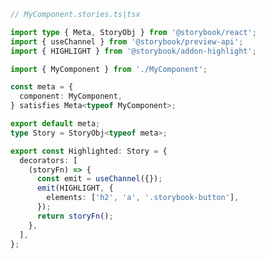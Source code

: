 ```ts
// MyComponent.stories.ts|tsx

import type { Meta, StoryObj } from '@storybook/react';
import { useChannel } from '@storybook/preview-api';
import { HIGHLIGHT } from '@storybook/addon-highlight';

import { MyComponent } from './MyComponent';

const meta = {
  component: MyComponent,
} satisfies Meta<typeof MyComponent>;

export default meta;
type Story = StoryObj<typeof meta>;

export const Highlighted: Story = {
  decorators: [
    (storyFn) => {
      const emit = useChannel({});
      emit(HIGHLIGHT, {
        elements: ['h2', 'a', '.storybook-button'],
      });
      return storyFn();
    },
  ],
};
```
